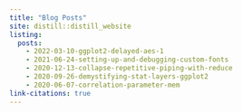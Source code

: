 ```yaml
---
title: "Blog Posts"
site: distill::distill_website
listing:
  posts:
    - 2022-03-10-ggplot2-delayed-aes-1
    - 2021-06-24-setting-up-and-debugging-custom-fonts
    - 2020-12-13-collapse-repetitive-piping-with-reduce
    - 2020-09-26-demystifying-stat-layers-ggplot2
    - 2020-06-07-correlation-parameter-mem
link-citations: true
---
```


<!--
Scheduled blog posts:
- rstudioconf reflections
- across(scale()) vs. scale(across())
- principled aesthetic mappings
- delayed aes eval part 3
- slice() row-relational operations
- constructing vectors with matrices
- debugging with trace()
- ggtrace: design and motivation
-->
